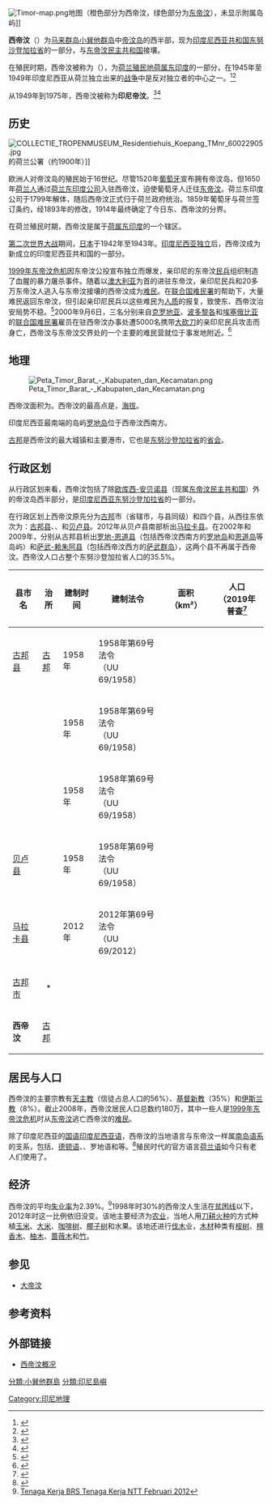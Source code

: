 [[File:Timor-map.png|thumb]]地图（橙色部分为西帝汶，绿色部分为[[东帝汶|东帝汶]]），未显示附属岛屿]]

'''西帝汶'''（{{lang-id|Timor Barat}}）为[[马来群岛|马来群岛]][[小巽他群岛|小巽他群岛]]中[[帝汶岛|帝汶岛]]的西半部，现为[[印度尼西亚共和国|印度尼西亚共和国]][[东努沙登加拉省|东努沙登加拉省]]的一部分，与[[东帝汶民主共和国|东帝汶民主共和国]]接壤。

在殖民时期，西帝汶被称为'''{{Link-nl|荷属帝汶|Nederlands-Timor}}'''（{{lang-nl|Nederlands-Timor}}），为[[荷兰殖民地|荷兰殖民地]][[荷属东印度|荷属东印度]]的一部分，在1945年至1949年印度尼西亚从荷兰独立出来的[[印度尼西亚独立战争|战争]]中是反对独立者的中心之一。<ref>{{Citation | author1=Great Britain. Foreign Office. Historical Section | title=Dutch Timor and the Lesser Sunda Islands | publication-date=1920 | publisher=H.M.S.O | archiveurl=https://web.archive.org/web/20141015205517/http://trove.nla.gov.au/work/6111822 | url=http://trove.nla.gov.au/work/6111822 | accessdate=2014-12-21 | archivedate=2014-10-15 | deadurl=no }}</ref><ref>{{Citation | author1=Allied Forces. South West Pacific Area. Allied Geographical Section | title=Area study of Dutch Timor, Netherlands East Indies | publication-date=1943 | publisher=The Section | url=http://trove.nla.gov.au/work/6610368?q&versionId=46397290 | accessdate=2014-12-21 | archive-date=2018-07-15 | archive-url=https://web.archive.org/web/20180715210909/https://trove.nla.gov.au/work/6610368?q&versionId=46397290 | dead-url=no }}</ref>

从1949年到1975年，西帝汶被称为'''印尼帝汶'''。<ref>{{cite news |url=http://trove.nla.gov.au/ndp/del/article/110630384 |title=Political refugees 'flock' to Indonesian Timor. |newspaper={{Link-en|The Canberra Times|The Canberra Times}} (ACT : 1926 - 1995) |location=ACT |date=25 February 1975 |accessdate=17 January 2014 |page=1 |publisher=National Library of Australia |archive-date=2015-06-22 |archive-url=https://web.archive.org/web/20150622202738/http://trove.nla.gov.au/ndp/del/article/110630384 |dead-url=no }}</ref><ref>{{cite news |url=http://nla.gov.au/nla.news-article110656705 |title="10,000 waiting to go' to Indonesian Timor. |newspaper=The Canberra Times (ACT : 1926 - 1995) |location=ACT |date=4 September 1975 |accessdate=17 January 2014 |page=3 |publisher=National Library of Australia |archive-date=2018-12-26 |archive-url=https://web.archive.org/web/20181226065648/http://nla.gov.au/nla.news-article110656705%20 |dead-url=no }}</ref>

==历史==
[[File:COLLECTIE_TROPENMUSEUM_Residentiehuis_Koepang_TMnr_60022905.jpg|thumb]]的荷兰{{link-en|驻在员|Resident (title)}}公署（约1900年）]]

欧洲人对帝汶岛的殖民始于16世纪。尽管1520年[[葡萄牙帝国|葡萄牙]]宣布拥有帝汶岛，但1650年[[荷兰帝国|荷兰人]]通过[[荷兰东印度公司|荷兰东印度公司]]入驻西帝汶，迫使葡萄牙人迁往[[葡属帝汶|东帝汶]]。荷兰东印度公司于1799年解体，随后西帝汶正式归于荷兰政府统治。1859年葡萄牙与荷兰签订条约，经1893年的修改，1914年最终确定了今日东、西帝汶的分界。

在荷兰殖民时期，西帝汶是属于[[荷属东印度|荷属东印度]]的一个{{link-en|驻在员|Resident (title)}}辖区。

[[第二次世界大战|第二次世界大战]]期间，[[日本帝国|日本]]于1942年至1943年{{Link-en|占领整个帝汶岛|Battle of Timor}}。[[印度尼西亚独立革命|印度尼西亚独立]]后，西帝汶成为新成立的印度尼西亚共和国的一部分。

[[1999年东帝汶危机|1999年东帝汶危机]]因东帝汶公投宣布独立而爆发，亲印尼的东帝汶[[民兵|民兵]]组织制造了血腥的暴力屠杀事件。随着以[[澳大利亚|澳大利亚]]为首的{{Link-en|驻东帝汶国际部队|International Force for East Timor}}进驻东帝汶，亲印尼民兵和20多万东帝汶人逃入与东帝汶接壤的西帝汶成为[[难民|难民]]。在[[联合国难民署|联合国难民署]]的帮助下，大量难民返回东帝汶，但引起亲印尼民兵以这些难民为[[人质|人质]]的报复，致使东、西帝汶治安局势不稳。<ref>{{Cite web |url=http://www.qzwb.com/gb/content/2001-05/06/content_201418.htm |title=法院轻判东帝汶民兵印尼得罪联合国 |access-date=2014-12-09 |archive-url=https://web.archive.org/web/20150924083826/http://www.qzwb.com/gb/content/2001-05/06/content_201418.htm |archive-date=2015-09-24 |dead-url=yes }}</ref>2000年9月6日，三名分别来自[[克罗地亚|克罗地亚]]、[[波多黎各|波多黎各]]和[[埃塞俄比亚|埃塞俄比亚]]的[[联合国难民署|联合国难民署]]雇员在驻西帝汶{{Link-en|阿坦布阿|Atambua}}办事处遭5000名携带[[大砍刀|大砍刀]]的亲印尼民兵攻击而身亡，西帝汶与东帝汶交界处的一个主要的难民营就位于事发地附近。<ref>{{cite web | url = http://www.unhcr.org/3fe17c9a4.html | title = In memory: "Pero Simundza, a Croatian killed in an attack on UNHCR's office in West Timor" | accessdate = 2014-12-21 | date = 2003-12-18 | author = Neven Crvenkovic | archiveurl = https://web.archive.org/web/20141209112258/http://www.unhcr.org/3fe17c9a4.html | publisher = UNHCR | deadurl = no | archivedate = 2014-12-09 }}</ref>

==地理==
[[File:Peta_Timor_Barat_-_Kabupaten_dan_Kecamatan.png|thumb]]

西帝汶面积为{{convert|15850|km2}}。西帝汶的最高点是{{Link-en|穆蒂斯山|Mount Mutis}}，[[海拔|海拔]]{{convert|2427|m}}。

印度尼西亚最南端的岛屿[[罗地岛|罗地岛]]位于西帝汶西南方。

[[古邦|古邦]]是西帝汶的最大城镇和主要港市，它也是[[东努沙登加拉省|东努沙登加拉省]]的[[首府|省会]]。

==行政区划==
从行政区划来看，西帝汶包括了除[[欧库西-安贝诺县|欧库西-安贝诺县]]（现属[[东帝汶民主共和国|东帝汶民主共和国]]）外的帝汶岛西半部分，是[[印度尼西亚|印度尼西亚]][[东努沙登加拉省|东努沙登加拉省]]的一部分。

在行政区划上西帝汶原先分为[[古邦|古邦]]市（省辖市，与县同级）和四个县，从西往东依次为：[[古邦县|古邦县]]、{{Link-en|中南帝汶县|South Central Timor Regency}}、{{Link-en|中北帝汶县|North Central Timor Regency}}和[[贝卢县|贝卢县]]。2012年从贝卢县南部析出[[马拉卡县|马拉卡县]]。在2002年和2009年，分别从古邦县析出[[罗地-恩道县|罗地-恩道县]]（包括西帝汶西南方的[[罗地岛|罗地岛]]和[[恩道岛|恩道岛]]等岛屿）和[[萨武-赖朱阿县|萨武-赖朱阿县]]（包括西帝汶西方的[[萨武群岛|萨武群岛]]），这两个县不再属于西帝汶。西帝汶人口占整个东努沙登加拉省人口的35.5%。

{| class="wikitable sortable" style="margin-bottom: 0;"
! 县市名 !! 治所 !! 建制时间 || 建制法令 !! 面积（km²） !! 人口<br>（2019年普查<ref name="BPS">{{cite web |url=https://ntt.bps.go.id/quickMap.html |title=Indikator Strategis Nusa Tenggara Timur |work=BPS |access-date=2019-12-18 |language=id |archive-date=2021-02-25 |archive-url=https://web.archive.org/web/20210225075850/https://ntt.bps.go.id/quickMap.html |dead-url=no }}</ref>
|-
| [[古邦县|古邦县]] || [[古邦|古邦]] || 1958年 || 1958年第69号法令<br>（UU 69/1958） ||align="right"| {{formatnum: 5898.18}} ||align="right"| {{formatnum: 402000}}
|-
| {{Link-en|中南帝汶县|South Central Timor Regency}} || {{Link-en|索埃|Soe, Timor}} || 1958年 || 1958年第69号法令<br>（UU 69/1958） ||align="right"| {{formatnum: 3947.00}} ||align="right"| {{formatnum: 466000}}
|-
| {{Link-en|中北帝汶县|North Central Timor Regency}} || {{Link-en|克法梅纳努|Kefamenanu}} || 1958年 || 1958年第69号法令<br>（UU 69/1958） ||align="right"| {{formatnum: 2669.66}} ||align="right"| {{formatnum: 256000}}
|-
| [[贝卢县|贝卢县]] || {{Link-en|阿坦布阿|Atambua}} || 1958年 || 1958年第69号法令<br>（UU 69/1958） ||align="right"| {{formatnum: 1284.94}} ||align="right"| {{formatnum: 226000}}
|-
| [[马拉卡县|马拉卡县]] || {{Link-id|贝通|Betun}} || 2012年 || 2012年第69号法令<br>（UU 69/2012） ||align="right"| {{formatnum: 1160.63}} ||align="right"| {{formatnum: 190000}}
|-
| [[古邦|古邦市]] || <center>*</center> || || ||align="right"| {{formatnum: 160.34}} ||align="right"| {{formatnum: 438000}}
|-
| '''西帝汶''' || [[古邦|古邦]] || || ||align="right"| {{formatnum: 15120.83}} ||align="right"| {{formatnum: 1978000}}
|}

==居民与人口==
西帝汶的主要宗教有[[天主教|天主教]]（信徒占总人口的56%）、[[基督新教|基督新教]]（35%）和[[伊斯兰教|伊斯兰教]]（8%）。截止2008年，西帝汶居民人口总数约180万，其中一些人是[[1999年东帝汶危机|1999年东帝汶危机]]时从[[东帝汶|东帝汶]]逃亡西帝汶的[[难民|难民]]。

除了印度尼西亚的[[國家語言|国语]][[印度尼西亚语|印度尼西亚语]]，西帝汶的当地语言与东帝汶一样属[[南岛语系|南岛语系]]的支系，包括{{Link-en|瓦布梅托语|Uab Meto language}}、[[德顿语|德顿语]]、{{Link-en|恩道语|Dhao language}}、罗地语和{{Link-en|赫龙语|Helong language}}等。<ref>{{Cite web |url=http://www.indonesia-tourism.com/east-nusa-tenggara/west_timor.html |title=West Timor Island<!-- Bot generated title --> |access-date=2014-12-09 |archive-date=2020-06-30 |archive-url=https://web.archive.org/web/20200630033541/https://www.indonesia-tourism.com/east-nusa-tenggara/west_timor.html |dead-url=no }}</ref>殖民时代的官方语言[[荷兰语|荷兰语]]如今只有老人们使用了。

==经济==
西帝汶的平均[[失业率|失业率]]为2.39%。<ref>[http://ntt.bps.go.id/phocadownload/Tenaga%20Kerja/BRS%20Tenaga%20Kerja%20NTT%20Februari%202012.pdf  Tenaga Kerja BRS Tenaga Kerja NTT Februari 2012]{{dead link|date=2018年1月 |bot=InternetArchiveBot |fix-attempted=yes }}</ref>1998年时30%的西帝汶人生活在[[贫困线|贫困线]]以下，2012年时这一比例依旧没变。该地主要经济为[[农业|农业]]，当地人用[[刀耕火种|刀耕火种]]的方式种植[[玉米|玉米]]、[[大米|大米]]、[[咖啡树|咖啡树]]、[[椰子树|椰子树]]和水果。该地还进行[[伐木|伐木]]业，[[木材|木材]]种类有[[桉树|桉树]]、[[檀香木|檀香木]]、[[柚木|柚木]]、[[蔷薇木|蔷薇木]]和[[竹|竹]]。

== 参见 ==
* [[大帝汶|大帝汶]]

==参考资料==
{{reflist|2}}
{{coord|10|23|S|123|38|E|display=title}}

==外部链接==
* [https://web.archive.org/web/20051011233542/http://www.preventconflict.org/portal/main/maps_wtimor_overview.php 西帝汶概况]

[[Category:印尼地理|Category:印尼地理]]
[[分類:小巽他群島|分類:小巽他群島]]
[[分類:印尼島嶼|分類:印尼島嶼]]